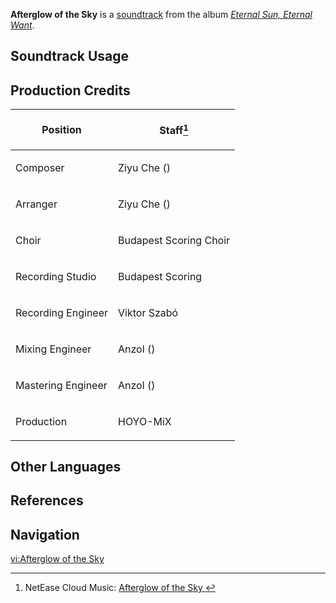 {{Stub}}
{{Soundtrack Infobox
|image          = Eternal Sun, Eternal Want.png
|album          = Eternal Sun, Eternal Want
|disc           = 2
|number         = 29
|featured       = 
|featured2      = 
|featured3      = 
|featured_disc  = 
|featured_disc2 = 
|featured_disc3 = 
|youtube_id     = N2vFDYgroxE
|spotify_id     = 3nRJbBWinYPT5XSUhZihep
|previous       = Fading Dawn
|next           = Sigh, the Breath of Yore
}}
'''Afterglow of the Sky''' is a [[soundtrack]] from the album ''[[Eternal Sun, Eternal Want]]''.

==Soundtrack Usage==
{{Soundtrack Usage
|location          = Legendary Tonatiuh
|quest             = 
|domain            = 
|eventgameplay     = 
|special_displayed = 
|special           = 
|teapot            = 
|mediaoriginal     =
}}
<!--
==Other Arrangements==
{{Files by Category Gallery|Media Using an Unreleased Arrangement of {{subst:#titleparts:{{subst:PAGENAME}}}} Soundtrack}}
-->

==Production Credits==
{| class="wikitable"
! Position
! Staff<ref>NetEase Cloud Music: [https://music.163.com/#/song?id=2657683871 Afterglow of the Sky {{zh|空余残晖}}]</ref>
|-
! Composer
| Ziyu Che ({{zh|车子玉}})
|-
! Arranger
| Ziyu Che ({{zh|车子玉}})
|-
! Choir
| Budapest Scoring Choir
|-
! Recording Studio
| Budapest Scoring
|-
! Recording Engineer
| Viktor Szabó
|-
! Mixing Engineer
| Anzol ({{zh|鸦雀有声}})
|-
! Mastering Engineer
| Anzol ({{zh|鸦雀有声}})
|-
! Production
| HOYO-MiX
|}
<!--
==Gallery==
<gallery>
</gallery>
-->

==Other Languages==
{{Other Languages
|en       = Afterglow of the Sky
|zhs      = 空余残晖
|zhs_rm   = 
|zht      = 
|zht_rm   = 
|zh_tl    = 
|ja       = 
|ja_rm    = 
|ja_tl    = 
}}

==References==
{{Reflist}}

==Navigation==
{{Soundtrack Navbox|Eternal Sun, Eternal Want}}

[[vi:Afterglow of the Sky]]